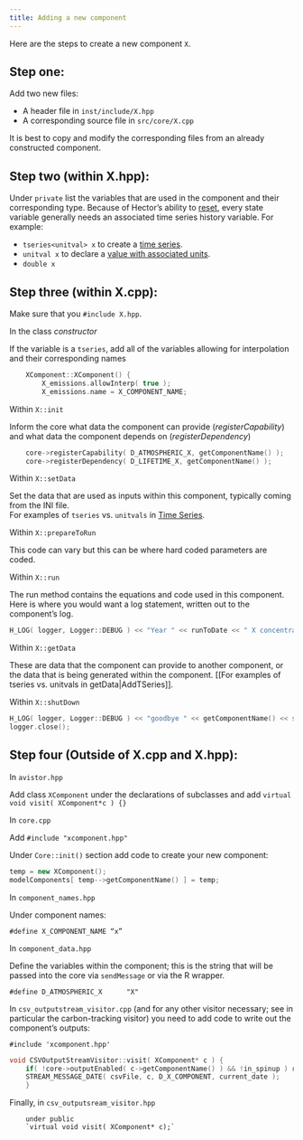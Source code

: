 ```yaml
---
title: Adding a new component
---
```

Here are the steps to create a new component `X`.

Step one:
-----------

Add two new files: 

* A header file in `inst/include/X.hpp`
* A corresponding source file in `src/core/X.cpp`

It is best to copy and modify the corresponding files from an already constructed component.

Step two (within X.hpp):
-----------

Under `private` list the variables that are used in the component and their corresponding type. 
Because of Hector's ability to [reset](https://jgcri.github.io/hector/reference/reset.html), 
every state variable generally needs an associated time series history variable. For example: 

* `tseries<unitval> x` to create a [time series](https://jgcri.github.io/hector/articles/manual/TimeSeries.html).
* `unitval x` to declare a [value with associated units](Unitvals.html).
* `double x` 

Step three (within X.cpp):
---------

Make sure that you `#include X.hpp`.

In the class _constructor_  

If the variable is a `tseries`, add all of the variables allowing for interpolation and their corresponding names

```cpp
	XComponent::XComponent() {
	    X_emissions.allowInterp( true ); 
	    X_emissions.name = X_COMPONENT_NAME; 
```

Within `X::init`

Inform the core what data the component can provide (*registerCapability*) and what data the component depends on (*registerDependency*)

```cpp
	core->registerCapability( D_ATMOSPHERIC_X, getComponentName() );
	core->registerDependency( D_LIFETIME_X, getComponentName() );
```

Within `X::setData`

Set the data that are used as inputs within this component, typically coming from the INI file.  
For examples of `tseries` vs. `unitvals` in [Time Series](https://jgcri.github.io/hector/articles/manual/TimeSeries.html).

Within `X::prepareToRun`

This code can vary but this can be where hard coded parameters are coded. 

Within `X::run`

The run method contains the equations and code used in this component. Here is where you would want a log statement, written out to the component's log.

```cpp
H_LOG( logger, Logger::DEBUG ) << "Year " << runToDate << " X concentration = " << X.get( runToDate ) << std::endl;
```

Within `X::getData`  

These are data that the component can provide to another component, or the data that is being generated within the component. [[For examples of tseries vs. unitvals in getData|AddTSeries]].

Within `X::shutDown`  

```cpp
H_LOG( logger, Logger::DEBUG ) << "goodbye " << getComponentName() << std::endl;
logger.close();
```
    
Step four (Outside of X.cpp and X.hpp):
----------------------------------------

In `avistor.hpp`

Add class `XComponent` under the declarations of subclasses and add `virtual void visit( XComponent*c ) {}`

In `core.cpp`

Add `#include "xcomponent.hpp" `  

Under `Core::init()` section add code to create your new component:

```cpp
temp = new XComponent();
modelComponents[ temp-->getComponentName() ] = temp;
```

In `component_names.hpp`

Under component names:   

`#define X_COMPONENT_NAME “x”`
	
In `component_data.hpp`

Define the variables within the component; this is the string that will be passed into the core via 
`sendMessage` or via the R wrapper. 

`#define D_ATMOSPHERIC_X      "X"`

In `csv_outputstream_visitor.cpp` (and for any other visitor necessary; see in particular
the carbon-tracking visitor) you need to add code to write out the component's outputs:

`#include 'xcomponent.hpp' ` 

```cpp       
void CSVOutputStreamVisitor::visit( XComponent* c ) {
   	if( !core->outputEnabled( c->getComponentName() ) && !in_spinup ) return;
	STREAM_MESSAGE_DATE( csvFile, c, D_X_COMPONENT, current_date );
	}
```

Finally, in `csv_outputsream_visitor.hpp`

```
	under public  
	`virtual void visit( XComponent* c);`
```
